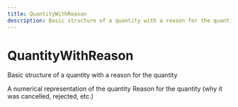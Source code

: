 ```yaml
---
title: QuantityWithReason
description: Basic structure of a quantity with a reason for the quantity
---
```


QuantityWithReason
===============================================
Basic structure of a quantity with a reason for the quantity

<Reference>
  <Field name="value" type="number" nullable={false}>
    <Description>
      A numerical representation of the quantity
    </Description>
  </Field>
  <Field name="reason" type="string" nullable={false}>
    <Description>
      Reason for the quantity (why it was cancelled, rejected, etc.)
    </Description>
  </Field>
</Reference>